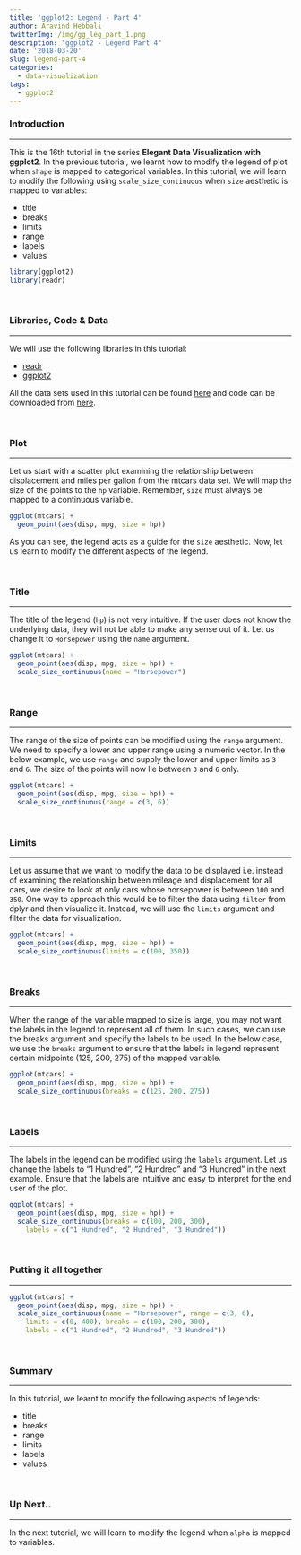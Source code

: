 ```yaml
---
title: 'ggplot2: Legend - Part 4'
author: Aravind Hebbali
twitterImg: /img/gg_leg_part_1.png
description: "ggplot2 - Legend Part 4"
date: '2018-03-20'
slug: legend-part-4
categories:
  - data-visualization
tags:
  - ggplot2
---
```


### Introduction

<hr>

This is the 16th tutorial in the series **Elegant Data Visualization with ggplot2**. 
In the previous tutorial, we learnt how to modify the legend of plot when `shape` 
is mapped to categorical variables. In this tutorial, we will learn to modify the 
following using `scale_size_continuous` when `size` aesthetic is mapped to 
variables:

- title
- breaks
- limits
- range
- labels
- values

```r
library(ggplot2)
library(readr)
```

<br>

### Libraries, Code & Data

<hr>

We will use the following libraries in this tutorial:

- [readr](http://readr.tidyverse.org/)
- [ggplot2](http://ggplot2.tidyverse.org/)

All the data sets used in this tutorial can be found [here](https://github.com/rsquaredacademy/datasets) and code can be downloaded from [here](https://gist.github.com/rsquaredacademy/9c1e4475fe554377bb3b20acf0b71231).

<br>

### Plot

<hr>

Let us start with a scatter plot examining the relationship between displacement
and miles per gallon from the mtcars data set. We will map the size of the points
to the `hp` variable. Remember, `size` must always be mapped to a continuous 
variable.

```r
ggplot(mtcars) +
  geom_point(aes(disp, mpg, size = hp))
```

As you can see, the legend acts as a guide for the `size` aesthetic. Now, let 
us learn to modify the different aspects of the legend.

<br>

### Title

<hr>

The title of the legend (`hp`) is not very intuitive. If the user does 
not know the underlying data, they will not be able to make any sense out of it. 
Let us change it to `Horsepower` using the `name` argument.

```r
ggplot(mtcars) +
  geom_point(aes(disp, mpg, size = hp)) +
  scale_size_continuous(name = "Horsepower")
```

<br>

### Range

<hr>

The range of the size of points can be modified using the `range` argument. We
need to specify a lower and upper range using a numeric vector. In the below
example, we use `range` and supply the lower and upper limits as `3` and `6`. 
The size of the points will now lie between `3` and `6` only.

```r
ggplot(mtcars) +
  geom_point(aes(disp, mpg, size = hp)) +
  scale_size_continuous(range = c(3, 6))
```

<br>

### Limits

<hr>

Let us assume that we want to modify the data to be displayed i.e. instead of 
examining the relationship between mileage and displacement for all cars, we 
desire to look at only cars whose horsepower is between `100` and `350`. 
One way to approach this would be to filter the data using `filter` from dplyr 
and then visualize it. Instead, we will use the `limits` argument and filter 
the data for visualization.


```r
ggplot(mtcars) +
  geom_point(aes(disp, mpg, size = hp)) +
  scale_size_continuous(limits = c(100, 350))
```

<br>

### Breaks

<hr>

When the range of the variable mapped to size is large, you may not 
want the labels in the legend to represent all of them. In such cases, we can 
use the breaks argument and specify the labels to be used. In the below case, 
we use the `breaks` argument to ensure that the labels in legend represent 
certain midpoints (125, 200, 275) of the mapped variable.


```r
ggplot(mtcars) +
  geom_point(aes(disp, mpg, size = hp)) +
  scale_size_continuous(breaks = c(125, 200, 275))
```

<br>

### Labels

<hr>

The labels in the legend can be modified using the `labels` argument. Let us 
change the labels to "1 Hundred", "2 Hundred" and "3 Hundred" in the next example. 
Ensure that the labels are intuitive and easy to interpret for the end user of 
the plot.


```r
ggplot(mtcars) +
  geom_point(aes(disp, mpg, size = hp)) +
  scale_size_continuous(breaks = c(100, 200, 300),
    labels = c("1 Hundred", "2 Hundred", "3 Hundred"))
```

<br>

### Putting it all together

<hr>

```r
ggplot(mtcars) +
  geom_point(aes(disp, mpg, size = hp)) +
  scale_size_continuous(name = "Horsepower", range = c(3, 6), 
    limits = c(0, 400), breaks = c(100, 200, 300),
    labels = c("1 Hundred", "2 Hundred", "3 Hundred"))
```

<br>

### Summary

<hr>

In this tutorial, we learnt to modify the following aspects of legends: 

- title
- breaks
- range
- limits
- labels
- values

<br>

### Up Next..

<hr>

In the next tutorial, we will learn to modify the legend when `alpha` is mapped to variables. 

<br>